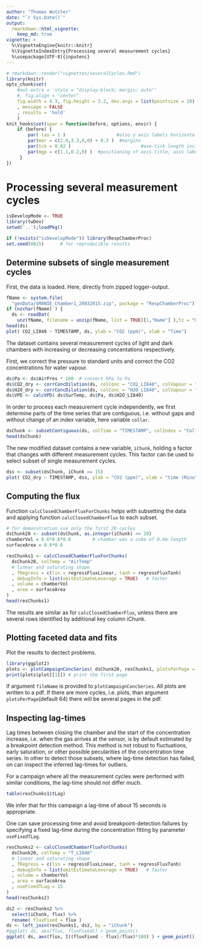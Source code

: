 ```yaml
---
author: "Thomas Wutzler"
date: "`r Sys.Date()`"
output: 
  rmarkdown::html_vignette:
    keep_md: true
vignette: >
  %\VignetteEngine{knitr::knitr}
  %\VignetteIndexEntry{Processing several measurement cycles}
  %\usepackage[UTF-8]{inputenc}
---
```


```r
# rmarkdown::render("vignettes/severalCycles.Rmd")
library(knitr)
opts_chunk$set(
    #out.extra = 'style = "display:block; margin: auto"'
    #, fig.align = "center"
    fig.width = 4.3, fig.height = 3.2, dev.args = list(pointsize = 10)
    , message = FALSE
    , results = 'hold'
    )
knit_hooks$set(spar = function(before, options, envir) {
    if (before) {
        par( las = 1 )                   #also y axis labels horizontal
        par(mar = c(2.0,3.3,0,0) + 0.3 )  #margins
        par(tck = 0.02 )                          #axe-tick length inside plots             
        par(mgp = c(1.1,0.2,0) )  #positioning of axis title, axis labels, axis
     }
})
```


Processing several measurement cycles
=====================================

```r
isDevelopMode <- TRUE
library(twDev)
setwd('..');loadPkg()
```
```r
if (!exists("isDevelopMode")) library(RespChamberProc)
set.seed(0815)      # for reproducible results
```

Determine subsets of single measurement cycles
----------------------------------------------

First, the data is loaded. Here, directly from zipped logger-output.
```r
fName <- system.file(
  "genData/SMANIE_Chamber1_26032015.zip", package = "RespChamberProc")
if (nzchar(fName) ) { 
  ds <- readDat(
    unz(fName, filename = unzip(fName, list = TRUE)[1,"Name"] ),tz = "UTC") }
head(ds)
plot( CO2_LI840 ~ TIMESTAMP, ds, ylab = "CO2 (ppm)", xlab = "Time")
```

The dataset contains several measurement cycles of light and dark chambers 
with increasing or decreasing concentations respectively.

First, we correct the pressure to standard units and correct the CO2
concentrations for water vapour.
```r
ds$Pa <- ds$AirPres * 100  # convert hPa to Pa
ds$CO2_dry <- corrConcDilution(ds, colConc = "CO2_LI840", colVapour = "H2O_LI840")
ds$H2O_dry <- corrConcDilution(ds, colConc = "H2O_LI840", colVapour = "H2O_LI840")
ds$VPD <- calcVPD( ds$SurTemp, ds$Pa, ds$H2O_LI840)
```

In order to process each measurement cycle independently, we first determine 
parts of the time series that are contiguous, i.e. without gaps and without 
change of an index variable, here variable `collar`.

```r
dsChunk <- subsetContiguous(ds, colTime = "TIMESTAMP", colIndex = "Collar") 
head(dsChunk)
```

The new modified dataset contains a new variable, `iChunk`, holding a factor that
changes with different measurement cycles.
This factor can be used to select subset of single measurement cycles. 
```r
dss <- subset(dsChunk, iChunk == 15)
plot( CO2_dry ~ TIMESTAMP, dss, ylab = "CO2 (ppm)", xlab = "time (Minute:Second)")
```

Computing the flux
------------------

Function `calcClosedChamberFluxForChunks` helps with subsetting the data 
and applying function `calcClosedChamberFlux` to each subset.

```r
# for demonstration use only the first 20 cycles
dsChunk20 <- subset(dsChunk, as.integer(iChunk) <= 20) 
chamberVol = 0.6*0.6*0.6		# chamber was a cube of 0.6m length
surfaceArea = 0.6*0.6

resChunks1 <- calcClosedChamberFluxForChunks(
  dsChunk20, colTemp = "AirTemp"
  # linear and saturating shape
  , fRegress = c(lin = regressFluxLinear, tanh = regressFluxTanh)	
  , debugInfo = list(omitEstimateLeverage = TRUE)	# faster
  , volume = chamberVol
  , area = surfaceArea
)
head(resChunks1)
```

The results are similar as for `calcClosedChamberFlux`, unless there are 
several rows identified by additional key column iChunk.

## Plotting faceted data and fits
Plot the results to dectect problems. 
```r
library(ggplot2)
plots <- plotCampaignConcSeries( dsChunk20, resChunks1, plotsPerPage = 64L)  
print(plots$plot[[1]]) # print the first page
```

If argument `fileName` is provided to `plotCampaignConcSeries`. All plots are
written to a pdf. If there are more cycles, i.e. plots, than argument 
`plotsPerPage`(default 64) there will be several pages in the pdf.

## Inspecting lag-times

Lag times between closing the chamber and the start of the concentration
increase, i.e. when the gas arrives at the sensor, is by default estimated by a
breakpoint detection method. This method is not robust to fluctuations, early
saturation, or other possible pecularities of the concentration time series. In
other to detect those subsets, where lag-time detection has failed, on can
inspect the inferred lag-times for outliers.

For a campaign where all the measurement cycles were performed with similar
conditions, the lag-time should not differ much.

```r
table(resChunks1$tLag)
```

We infer that for this campaign a lag-time of about 15 seconds is appropriate.

One can save processing time and avoid breakpoint-detection failures by specifying
a fixed lag-time during the concentration fitting by parameter `useFixedTLag`.
```r
resChunks2 <- calcClosedChamberFluxForChunks(
  dsChunk20, colTemp = "T_LI840"
  # linear and saturating shape
  , fRegress = c(lin = regressFluxLinear, tanh = regressFluxTanh)	
  , debugInfo = list(omitEstimateLeverage = TRUE)	# faster
  , volume = chamberVol
  , area = surfaceArea
  , useFixedTLag = 15
)
head(resChunks2)
```
```r
ds2 <- resChunks2 %>% 
  select(iChunk, flux) %>% 
  rename( fluxFixed = flux )
ds <- left_join(resChunks1, ds2, by = "iChunk")
#ggplot( ds, aes(flux, fluxFixed)) + geom_point()
ggplot( ds, aes(flux, I((fluxFixed - flux)/flux)*100) ) + geom_point()
```



